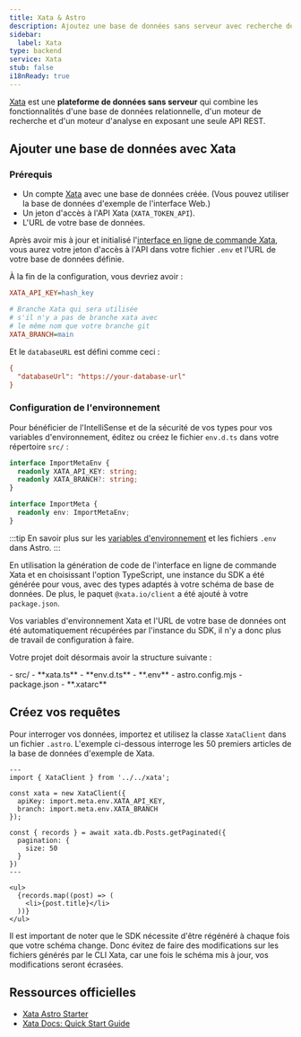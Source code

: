 ```yaml
---
title: Xata & Astro
description: Ajoutez une base de données sans serveur avec recherche de texte complet à votre projet avec Xata
sidebar:
  label: Xata
type: backend
service: Xata
stub: false
i18nReady: true
---
```



[Xata](https://xata.io) est une **plateforme de données sans serveur** qui combine les fonctionnalités d'une base de données relationnelle, d'un moteur de recherche et d'un moteur d'analyse en exposant une seule API REST.

## Ajouter une base de données avec Xata

### Prérequis

- Un compte [Xata](https://app.xata.io/signin) avec une base de données créée. (Vous pouvez utiliser la base de données d'exemple de l'interface Web.)
- Un jeton d'accès à l'API Xata (`XATA_TOKEN_API`).
- L'URL de votre base de données.

Après avoir mis à jour et initialisé l'[interface en ligne de commande Xata](https://xata.io/docs/getting-started/installation), vous aurez votre jeton d'accès à l'API dans votre fichier `.env` et l'URL de votre base de données définie.

À la fin de la configuration, vous devriez avoir :

```ini title=".env"
XATA_API_KEY=hash_key

# Branche Xata qui sera utilisée
# s'il n'y a pas de branche xata avec
# le même nom que votre branche git
XATA_BRANCH=main
```

Et le `databaseURL` est défini comme ceci :

```ini title=".xatarc"
{
  "databaseUrl": "https://your-database-url"
}
```

### Configuration de l'environnement

Pour bénéficier de l'IntelliSense et de la sécurité de vos types pour vos variables d'environnement, éditez ou créez le fichier `env.d.ts` dans votre répertoire `src/` :

```ts title="src/env.d.ts"
interface ImportMetaEnv {
  readonly XATA_API_KEY: string;
  readonly XATA_BRANCH?: string;
}

interface ImportMeta {
  readonly env: ImportMetaEnv;
}
```

:::tip
En savoir plus sur les [variables d'environnement](/fr/guides/environment-variables/) et les fichiers `.env` dans Astro.
:::

En utilisation la génération de code de l'interface en ligne de commande Xata et en choisissant l'option TypeScript, une instance du SDK a été générée pour vous, avec des types adaptés à votre schéma de base de données. De plus, le paquet `@xata.io/client` a été ajouté à votre `package.json`.

Vos variables d'environnement Xata et l'URL de votre base de données ont été automatiquement récupérées par l'instance du SDK, il n'y a donc plus de travail de configuration à faire.

Votre projet doit désormais avoir la structure suivante :

<FileTree title="Project Structure">
  - src/
  - **xata.ts**
  - **env.d.ts**
  - **.env**
  - astro.config.mjs
  - package.json
  - **.xatarc**
</FileTree>

## Créez vos requêtes

Pour interroger vos données, importez et utilisez la classe `XataClient` dans un fichier `.astro`. L'exemple ci-dessous interroge les 50 premiers articles de la base de données d'exemple de Xata.

```astro title="src/pages/blog/index.astro"
---
import { XataClient } from '../../xata';
 
const xata = new XataClient({
  apiKey: import.meta.env.XATA_API_KEY,
  branch: import.meta.env.XATA_BRANCH
});

const { records } = await xata.db.Posts.getPaginated({
  pagination: {
    size: 50
  }
})
---

<ul>
  {records.map((post) => (
    <li>{post.title}</li>
  ))}
</ul>
```
Il est important de noter que le SDK nécessite d'être régénéré à chaque fois que votre schéma change. Donc évitez de faire des modifications sur les fichiers générés par le CLI Xata, car une fois le schéma mis à jour, vos modifications seront écrasées.


## Ressources officielles
- [Xata Astro Starter](https://github.com/xataio/examples/tree/main/apps/getting-started-astro)
- [Xata Docs: Quick Start Guide](https://xata.io/docs/getting-started/quickstart-astro)
